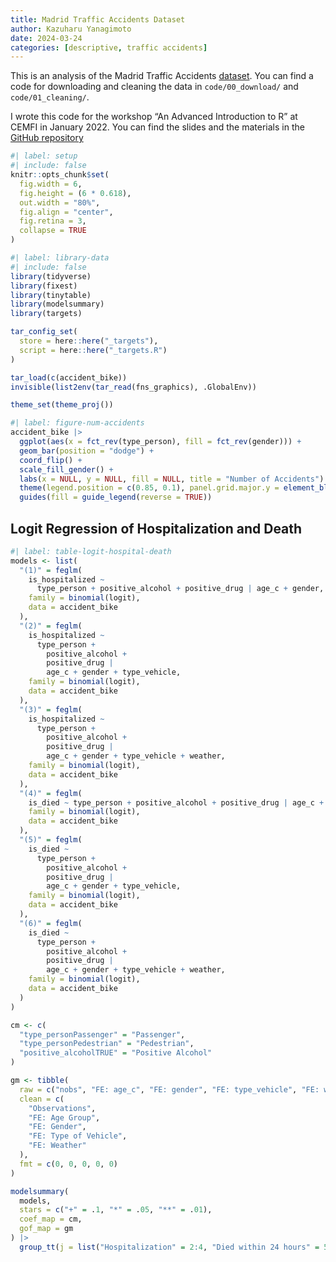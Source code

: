 ```yaml
---
title: Madrid Traffic Accidents Dataset
author: Kazuharu Yanagimoto
date: 2024-03-24
categories: [descriptive, traffic accidents]
---
```


This is an analysis of the Madrid Traffic Accidents [dataset](https://datos.madrid.es/portal/site/egob/menuitem.c05c1f754a33a9fbe4b2e4b284f1a5a0/?vgnextoid=7c2843010d9c3610VgnVCM2000001f4a900aRCRD&vgnextchannel=374512b9ace9f310VgnVCM100000171f5a0aRCRD&vgnextfmt=default).
You can find a code for downloading and cleaning the data in
`code/00_download/` and `code/01_cleaning/`.

::: {.callout-note}

I wrote this code for the workshop "An Advanced Introduction to R"
at CEMFI in January 2022. You can find the slides and the materials in the 
[GitHub repository](https://github.com/kazuyanagimoto/workshop-r-2022)

:::

```r
#| label: setup
#| include: false
knitr::opts_chunk$set(
  fig.width = 6,
  fig.height = (6 * 0.618),
  out.width = "80%",
  fig.align = "center",
  fig.retina = 3,
  collapse = TRUE
)
```


```r
#| label: library-data
#| include: false
library(tidyverse)
library(fixest)
library(tinytable)
library(modelsummary)
library(targets)

tar_config_set(
  store = here::here("_targets"),
  script = here::here("_targets.R")
)

tar_load(c(accident_bike))
invisible(list2env(tar_read(fns_graphics), .GlobalEnv))

theme_set(theme_proj())
```

```r
#| label: figure-num-accidents
accident_bike |>
  ggplot(aes(x = fct_rev(type_person), fill = fct_rev(gender))) +
  geom_bar(position = "dodge") +
  coord_flip() +
  scale_fill_gender() +
  labs(x = NULL, y = NULL, fill = NULL, title = "Number of Accidents") +
  theme(legend.position = c(0.85, 0.1), panel.grid.major.y = element_blank()) +
  guides(fill = guide_legend(reverse = TRUE))
```


## Logit Regression of Hospitalization and Death

```r
#| label: table-logit-hospital-death
models <- list(
  "(1)" = feglm(
    is_hospitalized ~
      type_person + positive_alcohol + positive_drug | age_c + gender,
    family = binomial(logit),
    data = accident_bike
  ),
  "(2)" = feglm(
    is_hospitalized ~
      type_person +
        positive_alcohol +
        positive_drug |
        age_c + gender + type_vehicle,
    family = binomial(logit),
    data = accident_bike
  ),
  "(3)" = feglm(
    is_hospitalized ~
      type_person +
        positive_alcohol +
        positive_drug |
        age_c + gender + type_vehicle + weather,
    family = binomial(logit),
    data = accident_bike
  ),
  "(4)" = feglm(
    is_died ~ type_person + positive_alcohol + positive_drug | age_c + gender,
    family = binomial(logit),
    data = accident_bike
  ),
  "(5)" = feglm(
    is_died ~
      type_person +
        positive_alcohol +
        positive_drug |
        age_c + gender + type_vehicle,
    family = binomial(logit),
    data = accident_bike
  ),
  "(6)" = feglm(
    is_died ~
      type_person +
        positive_alcohol +
        positive_drug |
        age_c + gender + type_vehicle + weather,
    family = binomial(logit),
    data = accident_bike
  )
)

cm <- c(
  "type_personPassenger" = "Passenger",
  "type_personPedestrian" = "Pedestrian",
  "positive_alcoholTRUE" = "Positive Alcohol"
)

gm <- tibble(
  raw = c("nobs", "FE: age_c", "FE: gender", "FE: type_vehicle", "FE: weather"),
  clean = c(
    "Observations",
    "FE: Age Group",
    "FE: Gender",
    "FE: Type of Vehicle",
    "FE: Weather"
  ),
  fmt = c(0, 0, 0, 0, 0)
)

modelsummary(
  models,
  stars = c("+" = .1, "*" = .05, "**" = .01),
  coef_map = cm,
  gof_map = gm
) |>
  group_tt(j = list("Hospitalization" = 2:4, "Died within 24 hours" = 5:7))
```